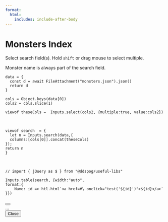 ```yaml
---
format: 
  html:
    includes: include-after-body
---
```


```{=html}

	<script src="https://code.jquery.com/jquery-3.6.0.min.js"></script>
<!--     <link href="https://cdn.jsdelivr.net/npm/bootstrap@5.2.3/dist/css/bootstrap.min.css" rel="stylesheet" integrity="sha384-rbsA2VBKQhggwzxH7pPCaAqO46MgnOM80zW1RWuH61DGLwZJEdK2Kadq2F9CUG65" crossorigin="anonymous">
    <script src="https://cdn.jsdelivr.net/npm/bootstrap@5.2.3/dist/js/bootstrap.min.js" integrity="sha384-cuYeSxntonz0PPNlHhBs68uyIAVpIIOZZ5JqeqvYYIcEL727kskC66kF92t6Xl2V" crossorigin="anonymous"></script> -->


```
# Monsters Index

Select search field(s). Hold `shift` or drag mouse to select multiple. 

Monster name is always part of the search field. 

```ojs
data = {
  const d = await FileAttachment("monsters.json").json()
  return d
}
```

```ojs
cols = Object.keys(data[0])
cols2 = cols.slice(1)
```

```ojs
viewof theseCols =  Inputs.select(cols2, {multiple:true, value:cols2})
```

<br>

```ojs
viewof search  = {
  let n = Inputs.search(data,{
  columns:[cols[0]].concat(theseCols)
});
return n
}
```

<br>

<!-- ::: {.column-screen}
```ojs
viewof theseStats = Inputs.checkbox(["Armor Class", "Hit Dice", "Attacks", "Damage","Movement","No. Appearing","Save","Morale","Treasure Type","XP"])
```
::: -->

::: {.column-screen .table-responsive}
```ojs
// import { jQuery as $ } from "@ddspog/useful-libs"

Inputs.table(search, {width:"auto",
format:{
    Name: id => htl.html`<a href=#\ onclick="test('${id}')">${id}</a>`
}})

```

::: 


```{=html}
<script>

function my_modal(name){
    $(document).ready(function() {
        $.get("monstersAll.html", function(data) {
            var content = $(data).find("[data-tag='" + name + "']").html();
            $("#my").html(content);
        });
    });}
</script>

<div id="my"> </div>

```


```{=html}

<script>

function getMonsterContent(tag) {
  var monsters = document.querySelectorAll('.monster[data-tag*="' + tag + '"], .monster[data-tag2*="' + tag + '"]');
  var content = "";
  for (var i = 0; i < monsters.length; i++) {
    content += monsters[i].innerHTML;
  }
  return content;
}

function test(name){
$(document).ready(function() {
    $.get('monstersAll.html', function(data) {
      var content = $(data).find("[data-tag='" + name + "'], [data-tag2='" + name + "'], [data-tag3='" + name + "']").html();// $(data).find("[data-tag='" + name + "']", "[data-tag2='" + name + "']").html();
      $('#myModal .modal-body').html(content);
      $('#myModal').modal('show');
    });
    }
);}
</script>

<!-- Modal -->
<div class="modal fade" id="myModal" tabindex="-1" aria-labelledby="exampleModalLabel" aria-hidden="true">
  <div class="modal-dialog modal-dialog-centered modal-dialog-scrollable modal-lg">
    <div class="modal-content">
      <div class="modal-header">
        <h5 class="modal-title" id="exampleModalLabel"> </h5>
        <button type="button" class="btn-close" data-bs-dismiss="modal" aria-label="Close"></button>
      </div>
      <div class="modal-body" id="modal-text">
        ...
      </div>
      <div class="modal-footer">
        <button type="button" class="btn btn-secondary" data-bs-dismiss="modal">Close</button>
      </div>
    </div>
  </div>
</div>
```